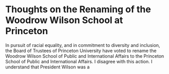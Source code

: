 
<Construction />

# Thoughts on the Renaming of the Woodrow Wilson School at Princeton

In pursuit of racial equality, and in commitment to diversity and inclusion, the Board of Trustees of Princeton University have voted to rename the Woodrow Wilson School of Public and International Affairs to the Princeton School of Public and International Affairs. I disagree with this action. I understand that President Wilson was a 

